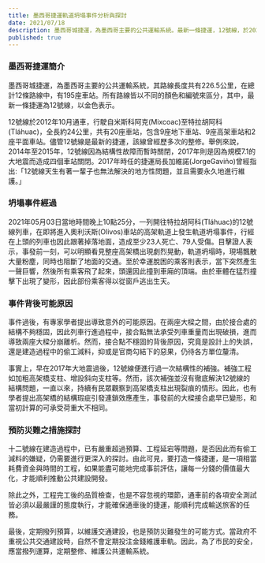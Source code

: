 ```yaml
---
title: 墨西哥捷運軌道坍塌事件分析與探討
date: 2021/07/18
description: 墨西哥城捷運，為墨西哥主要的公共運輸系統。最新一條捷運，12號線，於2021年05月03日當地時間晚上10點25分發生軌道坍塌事件，造成死傷無數。這篇文章對此事件進行分析，並討論災難發生的成因，以及可能的預防措施。
published: true
---
```


### 墨西哥捷運簡介

墨西哥城捷運，為墨西哥主要的公共運輸系統，其路線長度共有226.5公里，在總計12條路線中，有195座車站。所有路線皆以不同的顏色和編號來區分，其中，最新一條捷運為12號線，以金色表示。

12號線於2012年10月通車，行駛自米斯科阿克(Mixcoac)至特拉胡阿科(Tláhuac)，全長約24公里，共有20座車站，包含9座地下車站、9座高架車站和2座平面車站。儘管12號線是最新的捷運，該線曾經歷多次的整修。舉例來說，2014年至2015年，12號線因為結構性故障而暫時關閉，2017年則是因為規模7.1的大地震而造成四個車站關閉。2017年時任的捷運局長加維諾(JorgeGaviño)曾經指出:「12號線天生有著一輩子也無法解決的地方性問題，並且需要永久地進行維護。」

### 坍塌事件經過

2021年05月03日當地時間晚上10點25分，一列開往特拉胡阿科(Tláhuac)的12號線列車，在即將進入奧利沃斯(Olivos)車站的高架軌道上發生軌道坍塌事件，行經在上頭的列車也因此跟著掉落地面，造成至少23人死亡、79人受傷。目擊證人表示，事發前一刻，可以明顯看見整座高架橋出現劇烈晃動，軌道坍塌時，現場飄散大量粉塵，同時也阻斷了地面的交通。至於幸運脫困的乘客則表示，當下突然產生一聲巨響，然後所有乘客飛了起來，頭還因此撞到車廂的頂端。由於車體在猛烈撞擊下出現了變形，因此部份乘客得以從窗戶逃出生天。

### 事件背後可能原因

事件過後，有專家學者提出導致意外的可能原因。在兩座大樑之間，由於接合處的結構不夠穩固，因此列車行進過程中，接合點無法承受列車重量而出現破損，進而導致兩座大樑分崩離析。然而，接合點不穩固的背後原因，究竟是設計上的失誤，還是建造過程中的偷工減料，抑或是官商勾結下的惡果，仍待各方單位釐清。

事實上，早在2017年大地震過後，12號線便進行過一次結構性的補強。補強工程如加粗高架橋支柱、增設斜向支柱等。然而，該次補強並沒有徹底解決12號線的結構問題，一直以來，持續有民眾觀察到高架橋支柱出現裂痕的情形。因此，也有學者提出高架橋的結構瑕疵引發連鎖效應產生，事發前的大樑接合處早已變形，和當初計算的可承受荷重大不相同。

### 預防災難之措施探討

十二號線在建造過程中，已有嚴重超過預算、工程延宕等問題，是否因此而有偷工減料的嫌疑，仍需要進行更深入的探討。由此可見，要打造一條捷運，是一項相當耗費資金與時間的工程，如果能盡可能地完成事前評估，讓每一分錢的價值最大化，才能順利推動公共建設開發。

除此之外，工程完工後的品質檢查，也是不容忽視的環節，通車前的各項安全測試皆必須以最嚴謹的態度執行，才能確保通車後的捷運，能順利完成輸送旅客的任務。

最後，定期撥列預算，以維護交通建設，也是預防災難發生的可能方式。當政府不重視公共交通建設時，自然不會定期投注金錢維護車軌。因此，為了市民的安全，應當撥列運算，定期整修、維護公共運輸系統。